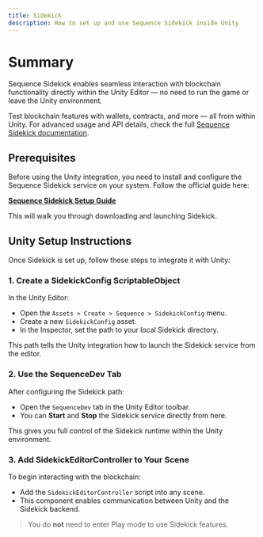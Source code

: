 ```yaml
---
title: Sidekick
description: How to set up and use Sequence Sidekick inside Unity
---
```


# Summary

Sequence Sidekick enables seamless interaction with blockchain functionality directly within the Unity Editor — no need to run the game or leave the Unity environment. 

Test blockchain features with wallets, contracts, and more — all from within Unity. For advanced usage and API details, check the full [Sequence Sidekick documentation](https://docs.sequence.xyz/solutions/sidekick/overview).

## Prerequisites

Before using the Unity integration, you need to install and configure the Sequence Sidekick service on your system. Follow the official guide here:

**[Sequence Sidekick Setup Guide](https://docs.sequence.xyz/solutions/sidekick/overview)**

This will walk you through downloading and launching Sidekick.

## Unity Setup Instructions

Once Sidekick is set up, follow these steps to integrate it with Unity:

### 1. Create a SidekickConfig ScriptableObject

In the Unity Editor:

- Open the `Assets > Create > Sequence > SidekickConfig` menu.
- Create a new `SidekickConfig` asset.
- In the Inspector, set the path to your local Sidekick directory.

This path tells the Unity integration how to launch the Sidekick service from the editor.

### 2. Use the SequenceDev Tab

After configuring the Sidekick path:

- Open the `SequenceDev` tab in the Unity Editor toolbar.
- You can **Start** and **Stop** the Sidekick service directly from here.

This gives you full control of the Sidekick runtime within the Unity environment.

### 3. Add SidekickEditorController to Your Scene

To begin interacting with the blockchain:

- Add the `SidekickEditorController` script into any scene.
- This component enables communication between Unity and the Sidekick backend.

> You do **not** need to enter Play mode to use Sidekick features.


